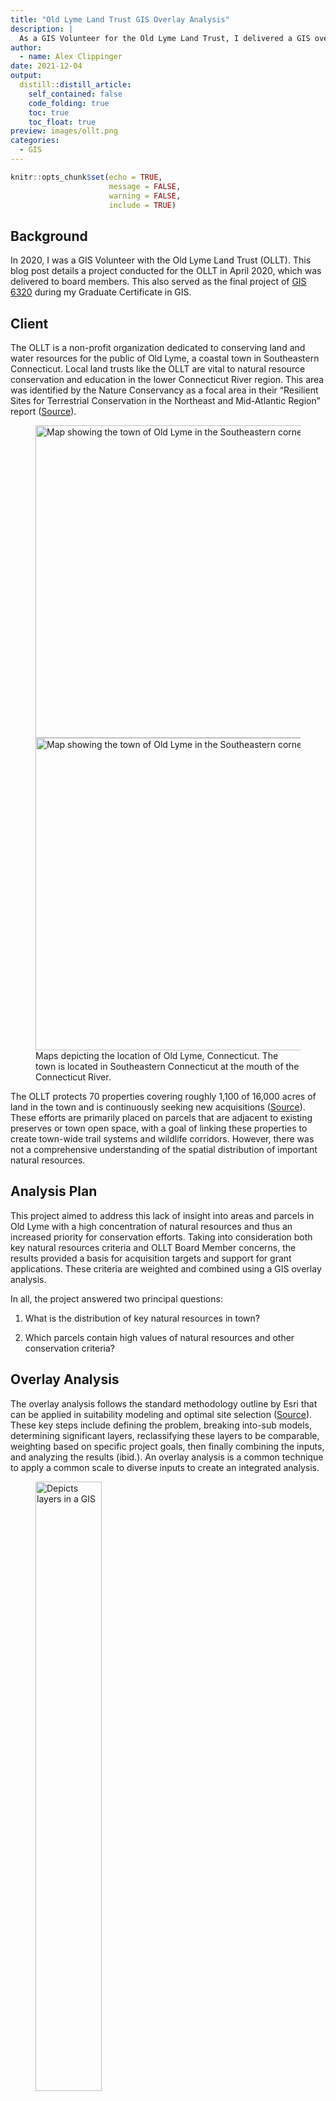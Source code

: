 ```yaml
---
title: "Old Lyme Land Trust GIS Overlay Analysis"
description: |
  As a GIS Volunteer for the Old Lyme Land Trust, I delivered a GIS overlay analysis that identified properties with high natural resource value in order to assist with conservation acquisition targets.
author:
  - name: Alex Clippinger
date: 2021-12-04
output:
  distill::distill_article:
    self_contained: false
    code_folding: true
    toc: true              
    toc_float: true
preview: images/ollt.png
categories: 
  - GIS
---
```


```r
knitr::opts_chunk$set(echo = TRUE,
                      message = FALSE, 
                      warning = FALSE, 
                      include = TRUE)
```

## Background

In 2020, I was a GIS Volunteer with the Old Lyme Land Trust (OLLT). This blog post details a project conducted for the OLLT in April 2020, which was delivered to board members. This also served as the final project of [GIS 6320](https://catalog.northeastern.edu/graduate/professional-studies/graduate-certificate-programs/geographic-information-systems-graduate-certificate/#programrequirementstext) during my Graduate Certificate in GIS.

## Client

The OLLT is a non-profit organization dedicated to conserving land and water resources for the public of Old Lyme, a coastal town in Southeastern Connecticut. Local land trusts like the OLLT are vital to natural resource conservation and education in the lower Connecticut River region. This area was identified by the Nature Conservancy as a focal area in their “Resilient Sites for Terrestrial Conservation in the Northeast and Mid-Atlantic Region” report ([Source](https://lcrclandtrustexchange.org/InformationDocuments/LTE_Strategic_PlanFINAL091814.pdf)).

<figure>
  <img src="./images/Map1.png" alt="Map showing the town of Old Lyme in the Southeastern corner of Connecticut"    style="height: 500px; width:706px;"/>
  <img src="./images/Map2.png" alt="Map showing the town of Old Lyme in the Southeastern corner of Connecticut"    style="height: 500px; width:706px;"/>
    <figcaption>
Maps depicting the location of Old Lyme, Connecticut. The town is located in Southeastern Connecticut at the mouth of the Connecticut River.
    </figcaption>
</figure>

The OLLT protects 70 properties covering roughly 1,100 of 16,000 acres of land in the town and is continuously seeking new acquisitions ([Source](https://www.oldlymelandtrust.org/)). These efforts are primarily placed on parcels that are adjacent to existing preserves or town open space, with a goal of linking these properties to create town-wide trail systems and wildlife corridors. However, there was not a comprehensive understanding of the spatial distribution of important natural resources.

## Analysis Plan

This project aimed to address this lack of insight into areas and parcels in Old Lyme with a high concentration of natural resources and thus an increased priority for conservation efforts. Taking into consideration both key natural resources criteria and OLLT Board Member concerns, the results provided a basis for acquisition targets and support for grant applications. These criteria are weighted and combined using a GIS overlay analysis. 

In all, the project answered two principal questions:

1. What is the distribution of key natural resources in town?

2. Which parcels contain high values of natural resources and other conservation criteria?

## Overlay Analysis

The overlay analysis follows the standard methodology outline by Esri that can be applied in suitability modeling and optimal site selection ([Source](https://desktop.arcgis.com/en/arcmap/10.3/tools/spatial-analyst-toolbox/understanding-overlay-analysis.htm)). These key steps include defining the problem, breaking into-sub models, determining significant layers, reclassifying these layers to be comparable, weighting based on specific project goals, then finally combining the inputs, and analyzing the results (ibid.). An overlay analysis is a common technique to apply a common scale to diverse inputs to create an integrated analysis.

<figure>
  <img src="./images/gis_layers.png" alt="Depicts layers in a GIS" style="width:50%">
    <figcaption>
      This image depicts the basic idea of an overlay analysis - aggregating values of various data layers
    </figcaption>
</figure>

Table 1 summarizes the sub-models, data layers, initial data types, and weights initially used for this analysis. Using this approach, each parcel received a value between 0 and 12 representing prioritization level for conservation and targeting by the land trust. The sub-models were devised by referencing the Lower CT River and Coastal Region Land Trust Exchange’s (LTE) [Natural Resource Based Strategic Conservation Plan](https://lcrclandtrustexchange.org/InformationDocuments/LTE_Strategic_PlanFINAL091814.pdf), which is a similar regional model focusing on large-scale corridor connectivity, and supported by direct feedback from OLLT Board Members.

<figure>
  <img src="./images/Table1.png" alt="Depicts layers in a GIS" style="width:100%">
</figure>

After discussion with the OLLT Acquisition Lead, **geological areas** were added as another layer of interest. The final input layers are displayed below:

<figure>
  <img src="./images/input layers 2x5_03.png" alt="Data layers included in the overlay analysis"                    style="width:100%">
</figure>

[Click here for the full-sized image](images/input layers 2x5_03.png)

For full details on how these data layers were processed and combined, see the Final Project Report linked at the bottom of this page.

## Results

The raster layer representing the weighted matrix of natural resource criteria is seen in the map below. 

<figure>
  <img src="./images/Map 3.png" alt="Raster map of natural resources in Old Lyme, CT"    style="height: 500px; width:706px;"/>
    <figcaption>
The map depicts natural resource values as a result of the overlay analysis. Particular areas of high resource values include the Lieutenant River, Black Hall River, and Great Island.
    </figcaption>
</figure>

The largest concentration of natural resources is in coastal and riparian zones of the Connecticut River, as well as marshy wetlands surrounding the Lieutenant and Black Hall rivers. The large forest areas in the central and North-East parts of the town also have high values. 

The following map shows the results of the parcel prioritization. 

<figure>
  <img src="./images/parcelconservationvalue.png" alt="Parcels with high values of conservation in Old Lyme, CT."    style="height: 500px; width:706px;"/>
    <figcaption>
Parcels in darker shades of green have higher average values of natural resources. Additionally, these conservation values take into account proximity to existing protected land and parcel size.
    </figcaption>
</figure>

Fortunately, many of these parcels are existing property of the OLLT, Open Space Commission, or other agencies as shown in the map below.

<figure>
  <img src="./images/Parcel Conservation Values.png" alt="Parcels with high values of conservation in Old Lyme, CT, with existing protected properties labeled." style="height: 500px; width:706px;"/>
    <figcaption>
      This map contains the same information as previous, now including existed protected property.
    </figcaption>
</figure>

Parcels in the areas listed above (riparian and coastal zones) remain with the highest conservation importance. However, some larger parcels and those close to existing Land Trust property have received a boosted focus. Notably, the large properties adjacent to the Upper Three Mile River preserve (large OLLT preserve in the North-East of the town) are identified as important targets. These properties are known priorities for the OLLT to complete the linkage of preserve property in that area.

The table below lists the highest valued parcels for conservation. 

<figure>
  <img src="./images/table2.png" alt="Table of parcel IDs with highest conservation values." style="width:100%">
</figure>

Parcel IDs can be searched using the [Town of Old Lyme MapGeo site] (https://oldlymect.mapgeo.io/)

All of these properties are in coastal or riparian zones, with the highest concentration at the inlet of the Lieutenant River. It is quite notable that 75% of the top 20 properties are already owned and protected by the Town of Old Lyme, State of Connecticut, Old Lyme Land Trust, or Nature Conservancy, with an impressive 30% protected by the OLLT.

Here are the final outputs that resulted from this project:

- [Initial Project Proposal](images/GIS6320_Clippinger_FinalProjectProposal.pdf)

- [Final Project Report](images/OLLT_Overlay_Analysis.pdf)

- [Slide Deck for Board Members](images/Old Lyme Land Trust Conservation Prioritization.pdf)

- [Parcel Conservation Value Data](images/Conservation Values.xlsx)

